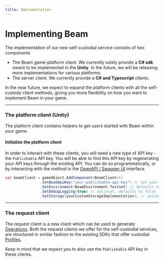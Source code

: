 ```yaml
---
title: Implementation
---
```



# Implementing Beam

The implementation of our new self-custodial service consists of two components

- The Beam game-platform client. We currently solely provide a **C# sdk** meant to be implemented in the **Unity**. In the future, we will be releasing more implementations for various platforms.
- The server client. We currently provide a **C# and Typescript** clients.

In the near future, we expect to expand the platform clients with all the self-custody client methods, giving you more flexibility on how you want to implement Beam in your game.

---

### The platform client (Unity)

The platform client contains helpers to get users started with Beam within your game.

<Cards>
  <Card
    icon="✅ "
    title="Unity"
    href="https://github.com/Merit-Circle/beam-client-unity"
  />
</Cards>

#### Initialize the platform client

In order to interact with these clients, you will need a new type of API key - the `Publishable` API key. You will be able to find this API key by regenerating your API keys through the existing API. You can do so programmatically, or by interacting with the method in the [OpenAPI / Swagger UI](https://api.testnet.onbeam.com/api/game#/Game/regenerateApiKeys) interface.


```csharp
var beamClient = gameObject.AddComponent<BeamClient>()
                .SetBeamApiKey("your-publishable-api-key") // set your Publishable(!) API key
                .SetEnvironment(BeamEnvironment.Testnet) // defaults to Testnet
                .SetDebugLogging(true) // optional, defaults to false
                .SetStorage(yourCustomStorageImplementation); // optional, defaults to PlayerPrefs storage;
```

---

### The request client

The request client is a new client which can be used to generate [Operations](/service/operations/introduction). Both the request clients we offer for the self-custodial services, are structured in similar fashion to the existing SDKs that offer custodial [Profiles](/service/profiles/introduction).

Keep in mind that we expect you to also use the `Publishable` API key in these clients.

<Cards>
  <Card
    icon="✅ "
    title="Typescript"
    href="https://www.npmjs.com/package/@onbeam/self-custody"
  />
  <Card
    icon="✅ "
    title="C# (RestSharp)"
    href="https://www.nuget.org/packages/BeamSelfCustody"
  />
</Cards>